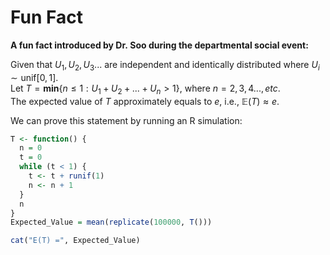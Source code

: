 # Fun Fact

**A fun fact introduced by Dr. Soo during the departmental social event:** 

Given that $U_1, U_2, U_3...$ are independent and identically distributed where $U_i \sim \text{unif}[0,1]$. \
Let $T = \textbf{min}\{n \leq 1: U_1 + U_2 + ... + U_n > 1\}$, where $n = 2, 3, 4..., etc$. \
The expected value of $T$ approximately equals to $e$, i.e., $\mathbb{E}(T) \approx e$.

We can prove this statement by running an R simulation:

```r
T <- function() {
  n = 0
  t = 0
  while (t < 1) {
    t <- t + runif(1)
    n <- n + 1
  }
  n
}
Expected_Value = mean(replicate(100000, T()))
```

```r
cat("E(T) =", Expected_Value)
```

